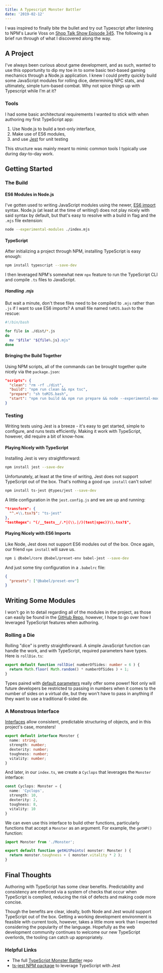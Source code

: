 ```yaml
---
title: A Typescript Monster Battler
date: '2019-02-12'
---
```


I was inspired to finally bite the bullet and try out Typescript after listening to NPM's Laurie Voss on [Shop Talk Show Episode 345](https://shoptalkshow.com/episodes/345/). The following is a brief run through of what I discovered along the way.

## A Project

I've always been curious about game development, and as such, wanted to use this opportunity to dip my toe in to some basic text-based gaming mechanics through a Node.js application. I knew I could pretty quickly build some JavaScript modules for rolling dice, determining NPC stats, and ultimately, simple turn-based combat. Why not spice things up with Typescript while I'm at it?

### Tools

I had some basic architectural requirements I wanted to stick with when authoring my first TypeScript app:

1. Use Node.js to build a text-only interface,
2. Make use of ES6 modules,
3. and use [Jest](https://jestjs.io) for unit testing

This structure was mainly meant to mimic common tools I typically use during day-to-day work.

## Getting Started

### The Build

#### ES6 Modules in Node.js

I've gotten used to writing JavaScript modules using the newer, [ES6 import](https://developer.mozilla.org/en-US/docs/Web/JavaScript/Reference/Statements/import) syntax. Node.js (at least at the time of writing!) does not play nicely with said syntax by default, but that's easy to resolve with a build in flag and the `.mjs` file extension:

```bash
node --experimental-modules ./index.mjs
```

#### TypeScript

After initializing a project through NPM, installing TypeScript is easy enough:

```bash
npm install typescript --save-dev
```

I then leveraged NPM's somewhat new `npx` feature to run the TypeScript CLI and compile `.ts` files to JavaScript.

##### Handling .mjs

But wait a minute, don't these files need to be compiled to `.mjs` rather than `.js` if I want to use ES6 imports? A small file named `toMJS.bash` to the rescue:

```bash
#!/bin/bash

for file in ./dist/*.js
do
  mv "$file" "${file%.js}.mjs"
done
```

#### Bringing the Build Together

Using NPM scripts, all of the commands can be brought together quite nicely via the `package.json`:

```json
"scripts": {
  "clean": "rm -rf ./dist",
  "build": "npm run clean && npx tsc",
  "prepare": "sh toMJS.bash",
  "start": "npm run build && npm run prepare && node --experimental-modules ./dist/index.mjs"
}
```

### Testing

Writing tests using Jest is a breeze - it's easy to get started, simple to configure, and runs tests efficiently. Making it work with TypeScript, however, did require a bit of know-how.

#### Playing Nicely with TypeScript

Installing Jest is very straightforward:

```bash
npm install jest --save-dev
```

Unfortunately, at least at the time of writing, Jest does not support TypeScript out of the box. That's nothing a good `npm install` can't solve!

```bash
npm install ts-jest @types/jest --save-dev
```

A little configuration in the `jest.config.js` and we are up and running:

```json
"transform": {
  "^.+\\.tsx?$": "ts-jest"
},
"testRegex": "(/__tests__/.*|(\\.|/)(test|spec))\\.tsx?$",
```

#### Playing Nicely with ES6 Imports

Like Node, Jest does not support ES6 modules out of the box. Once again, our friend `npm install` will save us.

```bash
npm i @babel/core @babel/preset-env babel-jest --save-dev
```

And just some tiny configuration in a `.babelrc` file:

```json
{
  "presets": ["@babel/preset-env"]
}
```

## Writing Some Modules

I won't go in to detail regarding all of the modules in the project, as those can easily be found in the [GitHub Repo](https://github.com/nicklemmon/typescript-monster-battler), however, I hope to go over how I leveraged TypeScript features when authoring.

### Rolling a Die

Rolling "dice" is pretty straightforward. A simple JavaScript function can handle the work, and with TypeScript, required parameters have types. Here is `rollDie.ts`:

```typescript
export default function rollDie( numberOfSides: number = 6 ) {
  return Math.floor( Math.random() * numberOfSides ) + 1;
}

```

Types paired with [default parameters](https://developer.mozilla.org/en-US/docs/Web/JavaScript/Reference/Functions/Default_parameters) really offer some power! Not only will future developers be restricted to passing in numbers when it comes to the number of sides on a virtual die, but they won't have to pass in anything if they want to use a traditional 6-sided die.


### A Monstrous Interface

[Interfaces](https://www.typescriptlang.org/docs/handbook/interfaces.html) allow consistent, predictable structuring of objects, and in this project's case, monsters!

```typescript
export default interface Monster {
  name: string;
  strength: number;
  dexterity: number;
  toughness: number;
  vitality: number;
}
```

And later, in our `index.ts`, we create a `Cyclops` that leverages the `Monster` interface:

```typescript
const Cyclops: Monster = {
  name: 'Cyclops',
  strength: 10,
  dexterity: 2,
  toughness: 8,
  vitality: 10
}
```

We can even use this interface to build other functions, particularly functions that accept a `Monster` as an argument. For example, the `getHP()` function:

```typescript
import Monster from './Monster';

export default function getHitPoints( monster: Monster ) {
  return monster.toughness + ( monster.vitality * 2 );
}
```

## Final Thoughts

Authoring with TypeScript has some clear benefits. Predictability and consistency are enforced via a system of checks that occur when TypeScript is compiled, reducing the risk of defects and making code more concise.

Though the benefits are clear, ideally, both Node and Jest would support TypeScript out of the box. Getting a working development environment is feasible with current tools, however, takes a little more work than I expected considering the popularity of the language. Hopefully as the web development community continues to welcome our new TypeScript overlords, the tooling can catch up appropriately.

### Helpful Links

- The full [TypeScript Monster Battler](https://github.com/nicklemmon/typescript-monster-battler) repo
- [ts-jest NPM package](https://www.npmjs.com/package/ts-jest) to leverage TypeScript with Jest
